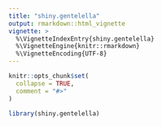 ```yaml
---
title: "shiny.gentelella"
output: rmarkdown::html_vignette
vignette: >
  %\VignetteIndexEntry{shiny.gentelella}
  %\VignetteEngine{knitr::rmarkdown}
  %\VignetteEncoding{UTF-8}
---
```


```r
knitr::opts_chunk$set(
  collapse = TRUE,
  comment = "#>"
)
```

```r
library(shiny.gentelella)
```
